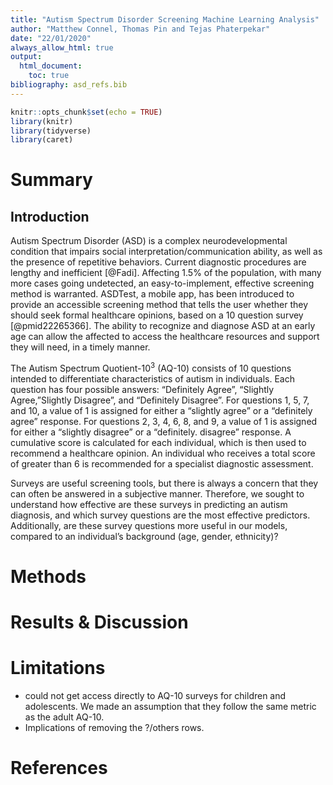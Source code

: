 ```yaml
---
title: "Autism Spectrum Disorder Screening Machine Learning Analysis"
author: "Matthew Connel, Thomas Pin and Tejas Phaterpekar"
date: "22/01/2020"
always_allow_html: true
output: 
  html_document:
    toc: true
bibliography: asd_refs.bib
---
```


```r
knitr::opts_chunk$set(echo = TRUE)
library(knitr)
library(tidyverse)
library(caret)
```

# Summary

## Introduction

Autism Spectrum Disorder (ASD) is a complex neurodevelopmental condition that impairs social interpretation/communication ability, as well as the presence of repetitive behaviors. Current diagnostic procedures are lengthy and inefficient [@Fadi]. Affecting 1.5% of the population, with many more cases going undetected, an easy-to-implement, effective screening method is warranted. ASDTest, a mobile app, has been introduced to provide an accessible screening method that tells the user whether they should seek formal healthcare opinions, based on a 10 question survey [@pmid22265366]. The ability to recognize and diagnose ASD at an early age can allow the affected to access the healthcare resources and support they will need, in a timely manner. 

The Autism Spectrum Quotient-10<sup>3</sup> (AQ-10) consists of 10 questions intended to differentiate characteristics of autism in individuals. Each question has four possible answers: "Definitely Agree", "Slightly Agree, "Slightly Disagree", and "Definitely Disagree". For questions 1, 5, 7, and 10, a value of 1 is assigned for either a "slightly agree" or a "definitely agree" response. For questions 2, 3, 4, 6, 8, and 9, a value of 1 is assigned for either a "slightly disagree" or a "definitely. disagree" response. A cumulative score is calculated for each individual, which is then used to recommend a healthcare opinion. An individual who receives a total score of greater than 6 is recommended for a specialist diagnostic assessment.

Surveys are useful screening tools, but there is always a concern that they can often be answered in a subjective manner. Therefore, we sought to understand how effective are these surveys in predicting an autism diagnosis, and which survey questions are the most effective predictors. Additionally, are these survey questions more useful in our models, compared to an individual's background (age, gender, ethnicity)?

# Methods
# Results & Discussion

# Limitations

- could not get access directly to AQ-10 surveys for children and adolescents. We made an assumption that they follow the same metric as the adult AQ-10.
- Implications of removing the ?/others rows.

# References




